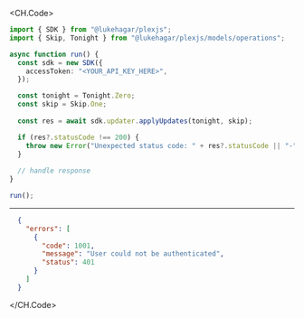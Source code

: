 
<CH.Code>
```typescript ApplyUpdates.ts
import { SDK } from "@lukehagar/plexjs";
import { Skip, Tonight } from "@lukehagar/plexjs/models/operations";

async function run() {
  const sdk = new SDK({
    accessToken: "<YOUR_API_KEY_HERE>",
  });

  const tonight = Tonight.Zero;
  const skip = Skip.One;
  
  const res = await sdk.updater.applyUpdates(tonight, skip);

  if (res?.statusCode !== 200) {
    throw new Error("Unexpected status code: " + res?.statusCode || "-");
  }
  
  // handle response
}

run();
```
---

```json Example Response
  {
    "errors": [
      {
        "code": 1001,
        "message": "User could not be authenticated",
        "status": 401
      }
    ]
  }
```
</CH.Code>

